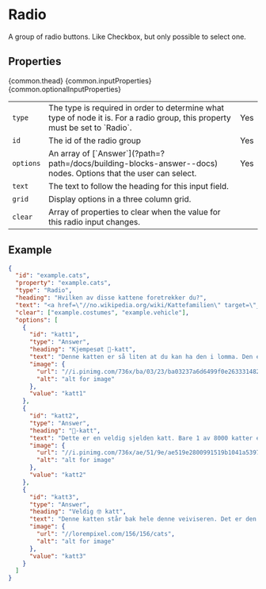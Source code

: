 
<Meta title="Building blocks/Radio" />

# Radio

A group of radio buttons. Like Checkbox, but only possible to select one.

## Properties

<Table>
  {common.thead}
  <tbody>
    <tr>
      <td>
        <code>type</code>
      </td>
      <td>
        The type is required in order to determine what type of node it is. For
        a radio group, this property must be set to `Radio`.
      </td>
      <td>Yes</td>
    </tr>
    <tr>
      <td>
        <code>id</code>
      </td>
      <td>The id of the radio group</td>
      <td>Yes</td>
    </tr>
    <tr>
      <td>
        <code>options</code>
      </td>
      <td>
        An array of [`Answer`](?path=?path=/docs/building-blocks-answer--docs)
        nodes. Options that the user can select.
      </td>
      <td>Yes</td>
    </tr>
    {common.inputProperties}
    <tr>
      <td>
        <code>text</code>
      </td>
      <td>The text to follow the heading for this input field.</td>
      <td></td>
    </tr>
    {common.optionalInputProperties}
    <tr>
      <td>
        <code>grid</code>
      </td>
      <td>Display options in a three column grid.</td>
      <td></td>
    </tr>
    <tr>
      <td>
        <code>clear</code>
      </td>
      <td>
        Array of properties to clear when the value for this radio input
        changes.
      </td>
      <td></td>
    </tr>
  </tbody>
</Table>

## Example

```json
{
  "id": "example.cats",
  "property": "example.cats",
  "type": "Radio",
  "heading": "Hvilken av disse kattene foretrekker du?",
  "text": "<a href=\"//no.wikipedia.org/wiki/Kattefamilien\" target=\"_blank\">Les mer om katter</a>",
  "clear": ["example.costumes", "example.vehicle"],
  "options": [
    {
      "id": "katt1",
      "type": "Answer",
      "heading": "Kjempesøt 👶-katt",
      "text": "Denne katten er så liten at du kan ha den i lomma. Den er også kjempesøt og kjempeuskyldig. Det kan hende den bæsjer i senga di. Ingen vet hvor stor den blir, eller om den noensinne blir voksen.",
      "image": {
        "url": "//i.pinimg.com/736x/ba/03/23/ba03237a6d6499f0e2633314826e1526--cutest-animals-baby-animals.jpg",
        "alt": "alt for image"
      },
      "value": "katt1"
    },
    {
      "id": "katt2",
      "type": "Answer",
      "heading": "🌭-katt",
      "text": "Dette er en veldig sjelden katt. Bare 1 av 8000 katter er pølsekatter. De krever ekstra mye kos og omsorg fordi de blir tvunget til å ha på seg den teite drakta. Det er en stor forpliktelse å få en slik katt.",
      "image": {
        "url": "//i.pinimg.com/736x/ae/51/9e/ae519e2800991519b1041a539747e0d4--food-costumes-costume-ideas.jpg",
        "alt": "alt for image"
      },
      "value": "katt2"
    },
    {
      "id": "katt3",
      "type": "Answer",
      "heading": "Veldig 🤓 katt",
      "text": "Denne katten står bak hele denne veiviseren. Det er den smarteste katten i verden. Neida, vi bare tuller, katter kan jo ikke lage nettsider. Ennå, iallfall.",
      "image": {
        "url": "//lorempixel.com/156/156/cats",
        "alt": "alt for image"
      },
      "value": "katt3"
    }
  ]
}
```
